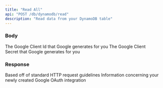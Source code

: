 ```yaml
---
title: "Read All"
api: "POST /db/dynamodb/read"
description: "Read data from your DynamoDB table"
---
```


### Body

<ParamField body="GOOGLE_CLIENT_ID" type="string" required>
  The Google Client Id that Google generates for you
</ParamField>

<ParamField body="GOOGLE_CLIENT_SECRET" type="string" required>
  The Google Client Secret that Google generates for you
</ParamField>

### Response

<ResponseField name="statusCode" type="number">
  Based off of standard HTTP request guidelines
</ResponseField>

<ResponseField name="body" type="object">
  Information concerning your newly created Google OAuth integration
</ResponseField>

